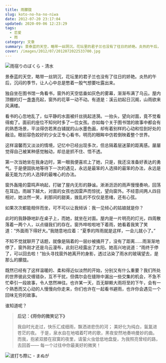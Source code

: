 ```yaml
---
title: 雨朦胧
slug: koto-no-ha-no-niwa
date: 2012-07-20 23:17:04
updated: 2020-09-06 12:23:29
tags:
  - 恋爱
  - 雨
category: 文章
summary: 景泰蓝的天空，略带一丝阴沉，花坛里的君子兰也没有了往日的娇艳。炎热的午后，沉闷的季节，让人心中总是憋着一股气想要吐露出来。
cover: /images/2012/07/2012072022533700.jpg
---
```


![雨宿りのぼくら - 清水](/images/2012/07/2012072022545900.jpg)

<MusicPlayer netease={2144244541} />

景泰蓝的天空，略带一丝阴沉，花坛里的君子兰也没有了往日的娇艳。炎热的午后，沉闷的季节，让人心中总是憋着一股气想要吐露出来。

独自坐在图书馆一角看书，窗外的天空低垂如灰色的雾幕，渐渐布满了乌云。屋内顶棚的灯一盏盏亮起，窗外的花草一动不动。有道是：溪云初起日沉阁，山雨欲来风满楼。

看书的心忽地乱了，似平静的水面被纤丝挑起涟漪。一抬头，望向对面，竟不觉看得痴了。面前的座位不知何时多了一位女孩。亦如每个关于图书馆的故事中都会有的熟悉场景，平淡得仿若黑白铺就的山水墨色画，却有着别样的心动和恰到好处的融洽。眼前容色姣好的少女正专心看书，明亮的眼眸中仿若倒映着整个世界。

这样温馨而又淡淡的情境，记忆中已经出现多次，但总隔着层迷蒙的距离感。屡屡觉得自己被某种感觉触动，却总是抓不住、悟不透。

第一次当她坐在我身边时，第一眼我便喜欢上了她，只是，我还没准备好表达的勇气。于是便固执地等待下一次的遇见，永远是最笨的人选择的最笨的办法，永远是最无能为力的人选择的最唯心的办法。

窗外轰隆的雷鸣声响起，打破了屋内无形的静谧。淅淅沥沥的雨声慢慢奏响，回荡在耳边。雨越下越大，对面的女孩也因雷声而惊扰，望向窗外。不经意间两人四目相对，她淡然一笑，刹那间的甜美，拨乱的不仅仅是思绪，还有心弦。

如果次次都能相伴而坐，可不可以让我倾诉：我一见倾心的姑娘就是你？

此时的我静静地趴在桌子上，而她，就坐在对面。屋内是一片明亮的灯光，四周散落着一两个人，以点缀我们的存在。窗外哗啦啦地下着雨，她看着我笑了笑道：“外面雨下得好大。”我随意地应着：“夏季的阵雨就是这样，一会儿就小了。”

不知不觉就聊开了话题，就像是隔着的一层纱被捅开了，没有了距离……雨渐渐地停了，窗外刚才还是乌云漫布，此刻已经露出了太阳。她高兴地说道：“雨终于停了，可以回去啦！”抬头寻找窗外她离开的身影，透过沾染了雨水的玻璃望去，是那么的朦胧。

既然已经有了这样温暖的、柔和得近似淡然的开始，分别又有什么重要？我们所处的世界彼此交缠错杂，互不干扰，但偶尔会在缝隙中漏出一些交集的机会，不急不忙牵引一段故事，令人悠然神往。也许某一天，百无聊赖大雨将至的下午，会有一个熟悉而又心动的人慢慢向你走来，你们也许在一起看书避雨，也许你会遇见一个回味无穷的故事。

谁知道呢？

> **后记：《将你的微笑记下》**
>
> 我自时光走过，快乐汇成细雨，飘洒进悲伤的河；
> 美好化为纯白，氤氲进苍茫的夜。
> 于是，泉水自在地唱着叮咚的歌，黑夜安然地奏响曼妙的曲。
> 而我，抱紧双膝在寂寞的夜里，请萤火虫低低地盘旋，为我照亮曾经的路，去回首——
> 每一个过往中你最美好的微笑！

![波打ち際に - まぬが](/images/2012/07/2012072022550500.jpg)
